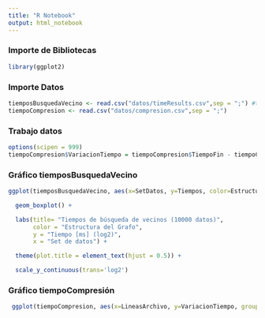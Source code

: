 ```yaml
---
title: "R Notebook"
output: html_notebook
---
```



### Importe de Bibliotecas

```r
library(ggplot2)
```


### Importe Datos

```r
tiemposBusquedaVecino <- read.csv("datos/timeResults.csv",sep = ";") #tiempos.csv
tiempoCompresion <- read.csv("datos/compresion.csv",sep = ";")
```

### Trabajo datos

```r
options(scipen = 999)
tiempoCompresion$VariacionTiempo = tiempoCompresion$TiempoFin - tiempoCompresion$TiempoInicio
```

### Gráfico tiemposBusquedaVecino

```r
ggplot(tiemposBusquedaVecino, aes(x=SetDatos, y=Tiempos, color=Estructura)) + # fill=Estructura

  geom_boxplot() +

  labs(title= "Tiempos de búsqueda de vecinos (10000 datos)",
       color = "Estructura del Grafo",
       y = "Tiempo [ms] (log2)",
       x = "Set de datos") +

  theme(plot.title = element_text(hjust = 0.5)) +

  scale_y_continuous(trans='log2')

```


### Gráfico tiempoCompresión

```r
 ggplot(tiempoCompresion, aes(x=LineasArchivo, y=VariacionTiempo, group=1)) + geom_line()
```

